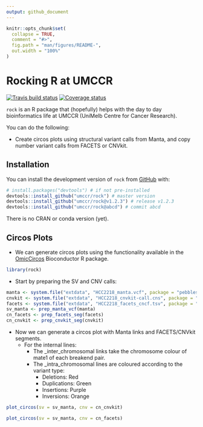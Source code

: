 ```yaml
---
output: github_document
---
```


```r
knitr::opts_chunk$set(
  collapse = TRUE,
  comment = "#>",
  fig.path = "man/figures/README-",
  out.width = "100%"
)
```

Rocking R at UMCCR
==================

[![Travis build status](https://travis-ci.org/umccr/rock.svg?branch=master)](https://travis-ci.org/umccr/rock)
[![Coverage status](https://codecov.io/gh/umccr/rock/branch/master/graph/badge.svg)](https://codecov.io/github/umccr/rock?branch=master)

`rock` is an R package that (hopefully) helps with the day to day bioinformatics
life at UMCCR (UniMelb Centre for Cancer Research).

You can do the following:

* Create circos plots using structural variant calls from Manta, and copy number variant calls
  from FACETS or CNVkit.

## Installation

You can install the development version of `rock` from [GitHub](https://github.com/umccr/rock) with:

```r
# install.packages("devtools") # if not pre-installed
devtools::install_github("umccr/rock") # master version
devtools::install_github("umccr/rock@v1.2.3") # release v1.2.3
devtools::install_github("umccr/rock@abcd") # commit abcd
```

There is no CRAN or conda version (yet).

## Circos Plots

* We can generate circos plots using the functionality available in the
  [OmicCircos](https://bioconductor.org/packages/release/bioc/html/OmicCircos.html)
  Bioconductor R package.

```r
library(rock)
```

* Start by preparing the SV and CNV calls:

```r
manta <- system.file("extdata", "HCC2218_manta.vcf", package = "pebbles")
cnvkit <- system.file("extdata", "HCC2218_cnvkit-call.cns", package = "pebbles")
facets <- system.file("extdata", "HCC2218_facets_cncf.tsv", package = "pebbles")
sv_manta <- prep_manta_vcf(manta)
cn_facets <- prep_facets_seg(facets)
cn_cnvkit <- prep_cnvkit_seg(cnvkit)
```

* Now we can generate a circos plot with Manta links and FACETS/CNVkit segments.
    - For the internal lines:
        - The _inter_chromosomal links take the chromosome colour of mate1 of each breakend pair.
        - The _intra_chromosomal lines are coloured according to the variant type:
            - Deletions: Red
            - Duplications: Green
            - Insertions: Purple
            - Inversions: Orange

```r
plot_circos(sv = sv_manta, cnv = cn_cnvkit)
```

```r
plot_circos(sv = sv_manta, cnv = cn_facets)
```
